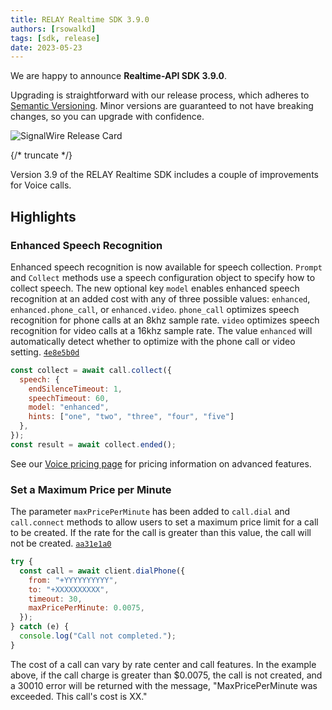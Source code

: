 ---
title: RELAY Realtime SDK 3.9.0
authors: [rsowalkd]
tags: [sdk, release]
date: 2023-05-23
---

We are happy to announce **Realtime-API SDK 3.9.0**.


Upgrading is straightforward with our release process, which adheres to [Semantic Versioning](https://semver.org/).
Minor versions are guaranteed to not have breaking changes, so you can upgrade with confidence.

![SignalWire Release Card](./_img/img.png)


{/* truncate */}

Version 3.9 of the RELAY Realtime SDK includes a couple of improvements for Voice calls.

## Highlights

### Enhanced Speech Recognition

Enhanced speech recognition is now available for speech collection. `Prompt` and `Collect` methods use a speech configuration object to specify how to collect speech. The new optional key `model` enables enhanced speech recognition at an added cost with any of three possible values: `enhanced`, `enhanced.phone_call`, or `enhanced.video`. `phone_call` optimizes speech recognition for phone calls at an 8khz sample rate. `video` optimizes speech recognition for video calls at a 16khz sample rate. The value `enhanced` will automatically detect whether to optimize with the phone call or video setting. [`4e8e5b0d`](https://github.com/signalwire/signalwire-js/commit/4e8e5b0d859733b9c7455150cd837e42e851ef29)

```javascript
const collect = await call.collect({
  speech: {
    endSilenceTimeout: 1,
    speechTimeout: 60,
    model: "enhanced",
    hints: ["one", "two", "three", "four", "five"]
  },
});
const result = await collect.ended();
```

See our [Voice pricing page](https://signalwire.com/pricing/voice) for pricing information on advanced features.

### Set a Maximum Price per Minute

The parameter `maxPricePerMinute` has been added to `call.dial` and `call.connect` methods to allow users to set a maximum price limit for a call to be created. If the rate for the call is greater than this value, the call will not be created. [`aa31e1a0`](https://github.com/signalwire/signalwire-js/commit/aa31e1a0307e7c1f3927d985ecd48ec06b9a1312)

```javascript
try {
  const call = await client.dialPhone({
    from: "+YYYYYYYYYY",
    to: "+XXXXXXXXXX",
    timeout: 30,
    maxPricePerMinute: 0.0075,
  });
} catch (e) {
  console.log("Call not completed.");
}
```

The cost of a call can vary by rate center and call features. In the example above, if the call charge is greater than $0.0075, the call is not created, and a 30010 error will be returned with the message, "MaxPricePerMinute was exceeded. This call's cost is XX."